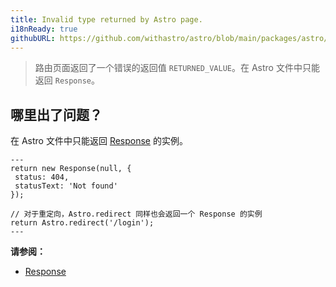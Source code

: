 ```yaml
---
title: Invalid type returned by Astro page.
i18nReady: true
githubURL: https://github.com/withastro/astro/blob/main/packages/astro/src/core/errors/errors-data.ts
---
```


> 路由页面返回了一个错误的返回值 `RETURNED_VALUE`。在 Astro 文件中只能返回 `Response`。

## 哪里出了问题？

在 Astro 文件中只能返回 [Response](https://developer.mozilla.org/zh-CN/docs/Web/API/Response) 的实例。

```astro title="pages/login.astro"
---
return new Response(null, {
 status: 404,
 statusText: 'Not found'
});

// 对于重定向，Astro.redirect 同样也会返回一个 Response 的实例
return Astro.redirect('/login');
---
```

**请参阅：**

- [Response](/zh-cn/guides/server-side-rendering/#response)
